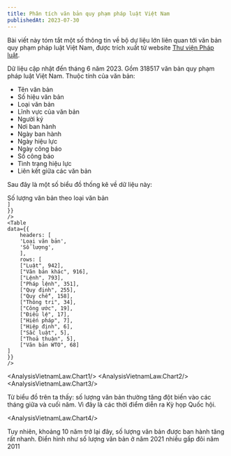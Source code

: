 ```yaml
---
title: Phân tích văn bản quy phạm pháp luật Việt Nam
publishedAt: 2023-07-30
---
```



Bài viết này tóm tắt một số thông tin về bộ dự liệu lớn liên quan tới văn bản quy phạm pháp luật Việt Nam, được trích xuất từ website [Thư viện Pháp luật](https://thuvienphapluat.vn/).

Dữ liệu cập nhật đến tháng 6 năm 2023. Gồm 318517 văn bản quy phạm pháp luật Việt Nam. Thuộc tính của văn bản:


- Tên văn bản
- Số hiệu văn bản
- Loại văn bản
- Lĩnh vực của văn bản
- Người ký
- Nơi ban hành
- Ngày ban hành
- Ngày hiệu lực
- Ngày công báo
- Số công báo
- Tình trạng hiệu lực
- Liên kết giữa các văn bản
 
Sau đây là một số biểu đồ thống kê về dữ liệu này:

<div className="text-center font-medium">
Số lượng văn bản theo loại văn bản
</div>
<div className="flex gap-10 justify-center -mt-6">
    <Table
    data={{
        headers: [
        'Loại văn bản',
        'Số lượng',
        ],
        rows: [
        ["Quyết định", 192618],
        ["Nghị quyết", 31207],
        ["Kế hoạch", 23248],
        ["Thông tư", 20409],
        ["Chỉ thị", 13731],
        ["Thông báo", 13492],
        ["Nghị định", 7898],
        ["Thông tư liên tịch", 3061],
        ["Văn bản hợp nhất", 2353],
        ["Hướng dẫn", 1792],
        ["Báo cáo", 1492],
        ["Điều ước quốc tế", 1369],
        ["Công điện", 1265],
        ["Sắc lệnh", 992],
    
    ]
    }}
    />
    <Table
    data={{
        headers: [
        'Loại văn bản',
        'Số lượng',
        ],
        rows: [
        ["Luật", 942],
        ["Văn bản khác", 916],
        ["Lệnh", 793],
        ["Pháp lệnh", 351],
        ["Quy định", 255],
        ["Quy chế", 158],
        ["Thông tri", 34],
        ["Công ước", 19],
        ["Điều lệ", 17],
        ["Hiến pháp", 7],
        ["Hiệp định", 6],
        ["Sắc luật", 5],
        ["Thoả thuận", 5],
        ["Văn bản WTO", 68]
    ]
    }}
    />
</div>

<AnalysisVietnamLaw.Chart1/>
<AnalysisVietnamLaw.Chart2/>
<AnalysisVietnamLaw.Chart3/>


Từ biểu đồ trên ta thấy: số lượng văn bản thường tăng đột biến vào các tháng giữa và cuối
năm. Vì đây là các thời điểm diễn ra Kỳ họp Quốc hội.

<AnalysisVietnamLaw.Chart4/>

Tuy nhiên, khoảng 10 năm trở lại đây, số lượng văn bản được ban hành tăng rất nhanh. Điển hình như số lượng văn bản ở năm 2021 nhiều gấp đôi năm 2011
